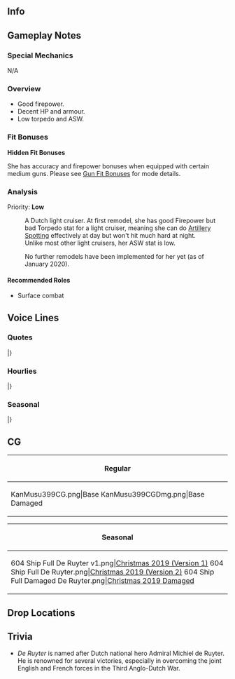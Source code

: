 ==Info==
{{KanmusuInfo|ID=399}}
{{KanmusuInfo|ID=399a}}

==Gameplay Notes==
===Special Mechanics===
N/A

===Overview===
* Good firepower.
* Decent HP and armour.
* Low torpedo and ASW.

===Fit Bonuses===
{{:{{BASEPAGENAME}}/Equipment Bonuses}}
{{clear}}

'''Hidden Fit Bonuses'''

She has accuracy and firepower bonuses when equipped with certain medium guns. Please see [[Gun Fit Bonuses]] for mode details.

===Analysis===
Priority: '''Low'''

:A Dutch light cruiser. At first remodel, she has good Firepower but bad Torpedo stat for a light cruiser, meaning she can do [[Artillery Spotting]] effectively at day but won't hit much hard at night.
:Unlike most other light cruisers, her ASW stat is low.

:No further remodels have been implemented for her yet (as of January 2020).


====Recommended Roles====
* Surface combat

==Voice Lines==
===Quotes===
{{ShipquoteHeader}}
{{ShipquoteKai
|scenario = Introduction
|origin =Hoi！あなたが噂のこの艦隊の提督ね？私はオランダ軽巡De Ruyter。わかる？わかる、わかる？そう！結構いいから、私。任せて。
|translation =Hi! So you're the Admiral of this fleet I've heard about? I'm the Dutch light cruiser, De Ruyter. Do you recognise the name? Do you? Do you? That's right! I'm pretty good, after all! Just leave it to me.
}}
{{ShipquoteKai
|scenario = Introduction|kai = true
|origin =Hoi！提督、今日も元気してる？わかる、わかる。オランダ軽巡De Ruyter。そうよ、私に今日も任せて。
|translation =Hi! Admiral, how are you today? I see, I see. I'm the Dutch light cruiser, De Ruyter. That's right, just leave it to me again today.
}}
{{ShipquoteKai
|scenario = Library
|origin =オランダ生まれの軽巡洋艦、De Ruyterよ。新型主砲と強力な対空機銃座を集中配備した、新しいコンセプトの軽巡として、当時のオランダ領東インドに配備されたの。ABDA艦隊の旗艦として戦ったけど…日本の重巡あれはやばいわ。わかる、わかる。
|translation =I'm the light cruiser from the Netherlands De Ruyter. With my new model main gun and powerful concentrated anti-air gun emplacements, I was a new kind of light cruiser that was deployed to the Dutch East Indies<ref>''De Ruyter'' was actually a one-off light cruiser model hamstrung by political and economic circumstances.</ref>. I fought as the flagship of the ABDA Fleet but... Japanese heavy cruiserss are bad news. They really are.<ref>She was attacked and sunk by [[Nachi]] and [[Haguro]].</ref>
}}
{{ShipquoteKai
|scenario = Secretary 1
|origin =私？やばい！
|translation =Me? No way!
}}
{{ShipquoteKai
|scenario = Secretary 2
|origin =あぁ、私で行く？いいよ。待てて。
|translation =Ah, time for me to head out? Alright. Gimme a sec.
}}
{{ShipquoteKai
|scenario = Secretary 2|kai = true
|origin =あはぁ、やっぱ私で行く？いいよ。待てて。
|translation =Aha, it's really time for me to head out? Alright. Gimme a sec.
}}
{{ShipquoteKai
|scenario = Secretary 3
|origin =なに、それ？オランダとはめっちゃ違うんだ。ここは普通そんな感じなの？あぁ、それとも違うの？あぁ、ここの対空機銃座？いいっしょう！お気になの！
|translation =What is that? It's very different from what we have in the Netherlands. So are they normally like this here? Ah, not really? Ah, it's used as an anti-air gun emplacement? Nice! I like it!
}}
{{ShipquoteKai
|scenario = Idle
|origin =提督、その図面、何？ん？「デンタン」？えぇ、RADARってこと？ちょっと興味ある。今度試して、みたいな…いい？
|translation =Admiral, what's that blueprint? Hmmm? "Dentan"? Oh, so same thing as RADAR? I'm kinda interested in it. I'd like to try it out sometime... Can I<ref>During the Battle of the Java Sea, HMS ''Exeter'' was the only ship on either side equipped with radar, a cutting-edge technology at the time.</ref>?
}}
{{ShipquoteKai
|scenario = Secretary Married
|origin =あぁ、やっぱ私で行くの？うーん、いやじゃない。いいよ、待てて。すぐ行くから。
|translation =Ah, it's really time for me to head out? No, no, I'm fine with it. Alright then, give me a sec. I'll be ready in a flash.
}}
{{ShipquoteKai
|scenario = Wedding
|origin =本当…本当に？…はぁ、私も…私も何だから！Ik hou van je.
|translation =Really... You're sure? ...yeah, I... I do too! I love you.
}}
{{ShipquoteKai
|scenario = Looking At Scores
|origin =情報？はい、これ。Graag gedaan.
|translation =Information? Here you go. My pleasure.
}}
{{ShipquoteKai
|scenario = Joining A Fleet
|origin =軽巡De Ruyter、抜錨します！さあ、みんな、ついてきて。出撃！
|translation =Light cruiser De Ruyter, heading out! Come on everyone, follow me. Let's sortie!
}}
{{ShipquoteKai
|scenario = Equipment 1
|origin =Dank je wel! ありがとう。
|translation =Thank you! Thanks.
}}
{{ShipquoteKai
|scenario = Equipment 2
|origin =わかるわかる。
|translation =I feel you.
}}
{{ShipquoteKai
|scenario = Equipment 3
|origin =うん、やばい！
|translation =Yep, it's awesome!
}}
{{ShipquoteKai
|scenario = Supply
|origin =補給？Wat lief.
|translation =Supplies? How lovely. 
}}
{{ShipquoteKai
|scenario = Docking Minor
|origin =んー。やばい。
|translation =Nnnggh. This sucks.
}}
{{ShipquoteKai
|scenario = Docking Major
|origin =あっちゃー。災厄。あぁ、het hoeft niet.
|translation =Oh man. This is the worst. Ah, don't worry.
}}
{{ShipquoteKai
|scenario = Construction
|origin =出来たって。早いね。
|translation =It's done. That was fast!
}}
{{ShipquoteKai
|scenario = Returning From Sortie
|origin =みんな帰ってくれた。良かったよ。
|translation =Everyone made it back. Great.
}}
{{ShipquoteKai
|scenario = Starting A Sortie
|origin =ABDA艦隊、私が預かっちゃお。いいよね？艦隊、前へ！私についてきて。行くよ！
|translation =I'll be leading the ABDA Fleet. Got it? Fleet, head out! Follow me. Let's go!
}}
{{ShipquoteKai
|scenario = Starting A Sortie|kai = true
|origin =ABDA艦隊、旗艦De Ruyter。行くよ！艦隊、前へ！私についてきて。出撃！
|translation =ABDA Fleet, flagship De Ruyter. Let's go! Fleet, head out! Follow me. Sortie!
}}
{{ShipquoteKai
|scenario = Battle Start
|origin =敵艦隊発見。みんな、戦闘始まるから、用意して。
|translation =Enemy fleet spotted. Everyone, battle stations.
}}
{{ShipquoteKai
|scenario = Attack
|origin =やばい！
|translation =Oh wow!
}}
{{ShipquoteKai
|scenario = Air Battle/Daytime Spotting/Night Battle Attack
|origin =ん？ちゃんと当たってる？
|translation =Hmmm? Are my hits landing?
}}
{{ShipquoteKai
|scenario = Night Battle
|origin =やーばい。夜のお仕事か？まだ早い気もするけど…やっちゃお、感じ。
|translation = Oh woooow. We have some night work to do? I don't think I'm ready for it yet, but... I'll just do it.
}}
{{ShipquoteKai
|scenario = MVP
|origin =えぇ？！私が一番活躍したの？やったー！！ねぇ、乾杯していい？いい？本当？じゃー…Proost!
|translation =Eh!? I'm the highest achiever? Yaaaay! Hey, can I do a toast? Can I? Really? Then... Cheers!
}}
{{ShipquoteKai
|scenario = Minor Damage 1
|origin =わああぁー！
|translation = Aaaaaah!
}}
{{ShipquoteKai
|scenario = Minor Damage 2
|origin =まじか？もうー！
|translation =Seriously? Jeez!
}}
{{ShipquoteKai
|scenario = Major Damage
|origin =やだ、やばい！沈む気はないけど、やばげ。
|translation =Oh no, this is bad! I don't feel like I'm sinking, but... it's bad.
}}
{{ShipquoteKai
|scenario = Sunk
|origin =や…ばい…私、沈むんだ…ここで…いやだな…でも……Doei…さよなら…みんな…
|translation =Oh... no... I'm sinking... I don't want it to... end here... but... Goodbye... everyone...
}}
|}
<references/>
{{clear}}

===Hourlies===
{{ShipquoteHeader|type = hourly}}
{{ShipquoteKai|kai = true
|scenario = 00:00
|origin =やばい！今日は私、De Ruyter、が秘書艦だって。いいよね？
|translation = Oh wow! Apparently I, De Ruyter, will be your secretary ship today. That's fine, right?
}}
{{ShipquoteKai|kai = true
|scenario = 01:00
|origin =深夜1時。なんかドキドキするね。あれ、しない？
|translation =1 AM. It's kinda exciting. Huh, you don't think so?
}}
{{ShipquoteKai|kai = true
|scenario = 02:00
|origin =深夜2時。ちょっと、眠い…提督は平気なの？
|translation =2 AM. I'm kinda sleepy... aren't you, Admiral?
}}
{{ShipquoteKai|kai = true
|scenario = 03:00
|origin =深夜3時。なんか小腹が空かない？Stroopwafelでも食べる？この時間はやめとく？
|translation =3 AM. Don't you feel kinda hungry? Shall we have some stroopwafels<ref>[https://en.wikipedia.org/wiki/Stroopwafel Stroopwafels] are a famous Dutch dish - waffles with caramel filling.</ref>? Not now?
}}
{{ShipquoteKai|kai = true
|scenario = 04:00
|origin =あっちゃー、もうすぐ朝。やばい。少し寝ないと。
|translation = Oh shoot, it's almost morning. Oh no. I need to catch some shuteye.
}}
{{ShipquoteKai|kai = true
|scenario = 05:00
|origin =5時です。朝焼け、きれい。ねぇ、ほら。この時間、好き。
|translation =It's 5 o'clock. The sunrise is beautiful. Hey, take a look. I love this time of day.
}}
{{ShipquoteKai|kai = true
|scenario = 06:00
|origin =朝です！Goedemorgen.
|translation =It's morning! Good morning.
}}
{{ShipquoteKai|kai = true
|scenario = 07:00
|origin =今7時。朝はstroopwafelでいい？こうやって、コーヒーを入れたカップの上に載せて…あぁ、そう。そんな感じ。で、ほら、いい感じになるでしょう？コーヒーと一緒に、どうぞ！
|translation =It's 7 o'clock. Want stroopwafels for breakfast? Just put it on top of your coffee cup like this... Ah, yep. Just like that. See, doesn't that look good? Enjoy the stroopwafels and coffee!
}}
{{ShipquoteKai|kai = true
|scenario = 08:00
|origin =8時になりました。さあ、お出かけの準備しましょう？
|translation =It's now 8 o'clock. Now, shall we get ready to head out?
}}
{{ShipquoteKai|kai = true
|scenario = 09:00
|origin =9時です。出発ー！ねぇ、今日はどこの海に行く？
|translation =It's 9 o'clock. Let's goooo! Hey, which sea are we heading to today?
}}
{{ShipquoteKai|kai = true
|scenario = 10:00
|origin =10時。海は気持ちいいよね。わかるわかる。うん。
|translation =10 o'clock. Being at sea feels so good. It does, it does. Yup.
}}
{{ShipquoteKai|kai = true
|scenario = 11:00
|origin =11時。Javaは元気にやってるかな。提督、知らない？…そうか。いつか会えるかな。
|translation =11 o'clock. I wonder if Java is doing well. Do you know, Admiral? ...I see. I hope to see her again one day.<ref>Referring to the [https://en.wikipedia.org/wiki/HNLMS_Java_(1921) HNLMS ''Java''], another member of the ABDA fleet at Battle of the Java Sea.</ref>
}}
{{ShipquoteKai|kai = true
|scenario = 12:00
|origin =12時。お昼。 ランチはね…これ！目玉焼きに、 ハム 、 チーズ 、これを焼いたパンで挟んで…はい、どうぞ！ねぇ、最高でしょう？わかるわかる？
|translation =12 o'clock. It's noon. For lunch we're having... this! Take this fried egg, ham, and cheese, then sandwich it between some toast... and done! Here you go! Hey, it's great, right? You feeling me?
}}
{{ShipquoteKai|kai = true
|scenario = 13:00
|origin =午後1時。提督、コーヒーお代わりいる？はい、どうぞ。熱いよ、気をつけてね。
|translation =1 PM. Admiral, would you like another cup of coffee? Here you go. Be careful, it's hot.
}}
{{ShipquoteKai|kai = true
|scenario = 14:00
|origin =午後2…あ、あれは…あれは日本の重巡戦隊！？け、警戒！！転舵！って、なんだ、Houstonたちか。
|translation =2 P... I-is... that a Japanese heavy cruiser squadron!? Fu-full alert!! Eh, oh... it's just Houston and the others.
}}
{{ShipquoteKai|kai = true
|scenario = 15:00
|origin =Houston、Perth、 お疲れ。元気してる？あぁ、私？私はもちろん、げんきげんき！あぁ、ちょうど3時じゃん。一緒にお茶しよう？
|translation =Houston, Perth, good work. How are you doing? Ah, me? I'm fine as usual! Ah, perfect, 3 o'clock. Want to have tea?
}}
{{ShipquoteKai|kai = true
|scenario = 16:00
|origin =んー、そうだね。日本の子たち、夜はやばいよね。わかるわかる。気をつけないと。…今？夕方…４時！
|translation =Hmm, that's right. The Japanese girls sure are amazing at night. I totally get that. I'll need to be careful around them... The time? It's now... 4 PM.
}}
{{ShipquoteKai|kai = true
|scenario = 17:00
|origin =5時。ほら、夕日。オランダも夕日もいいけど、日本のこの時間もきれい。私は好き。
|translation =5 o'clock. Look, it's the sunset. The sunset in the Netherlands is nice, but this time of day is beautiful in Japan too. I like it.
}}
{{ShipquoteKai|kai = true
|scenario = 18:00
|origin =6時。夕食の時間ね。提督、何食べる？じゃがいもでなにか作ろうか？えぇ、作ってくれるの？本当？
|translation =6 o'clock. It's time for dinner. Admiral, what do you want to have? Maybe something with potatoes? Eh, you'll cook for me? Really?
}}
{{ShipquoteKai|kai = true
|scenario = 19:00
|origin =7時。へぇー、これが日本の夕食か？いただきます。ん！美味しい！これ、何？ニクジャガ？へー、不思議な食べ物。うーん、美味しいよ。今度は作り方、教えて！
|translation =7 o'clock. Hmmm, so this is a Japanese dinner?　Digging in！ Mmm! It's good! What is it called? "Nikujaga"? Hmmm, what an interesting dish. No, no, it's delicious. Teach me how to make it some time!
}}
{{ShipquoteKai|kai = true
|scenario = 20:00
|origin =8時です。後片付けは私がやるね。提督は座てて。あぁ、コーヒー入れるね？うん、提督の料理のお礼お礼。
|translation =It's 8 o'clock. I'll do the cleaning up. You just stay put, Admiral. Ah, I'll get you some more coffee, okay? Yup, to thank you for your cooking.
}}
{{ShipquoteKai|kai = true
|scenario = 21:00
|origin =9時になったよ。ん？あれは…日本最強の二水戦？えぇ、違う？あぁ、三水戦っていうの。んー、なんか元気だね。
|translation =It's 9 o'clock now. Hmm? That's... Japan's strongest, DesRon2? Oh, they're not? Ah, so it's DesRon3<ref>[[Sendai]] and company.</ref>. Hmm, they're very lively.
}}
{{ShipquoteKai|kai = true
|scenario = 22:00
|origin =10時です。んーえぇ。疲れたね。提督、肩でも揉む？そう？
|translation =It's 10 o'clock. Nnnggh, whew. I'm beat. Admiral, want a shoulder massage? You do?
}}
{{ShipquoteKai|kai = true
|scenario = 23:00
|origin =提督、11時になったよ。今日も疲れたね。また明日。おやすみなさい。Welterusten。
|translation =Admiral, it's 11 o'clock now. Today was a long day. See you tomorrow. Good night.<ref>She says "good night" twice. Once in Japanese, once in Dutch.</ref>
}}
|}
<references/>
{{clear}}

===Seasonal===
{{SeasonalHeaderOld}}
{{SeasonalQuote
|scenario = [[Seasonal/Setsubun_2020|Setsubun 2020]]
|origin = セッツブーンでしょう？わかる、わかる。私達の鬼はだーれ？あぁ、Perthなんだ。うん。じゃあ、行くよ。えーい！
|translation =	It's Setsubun right? I totally get that. Who is our Oni? Ah, it's Perth. Ok. Then, here goes. Take this!
|audio = De_Ruyter_Setsubun_2020_Secretary_1.mp3
|notes = 
}}
{{SeasonalQuote
|scenario = [[Seasonal/Valentine%27s_Day_2020|Valentine's Day 2020]]
|origin = 提督、これ、あげる。ふふん、美味しいよ。 オランダのチョコ、結構いけるから。はい、どうぞ。
|translation =	Admiral, this is for you. Heheh, it's yummy. Chocolates from Holland are pretty good. Go one, have some.
|audio = De_Ruyter_Valentines_2020_Secretary_1.mp3
|notes = 
}}
{{SeasonalQuote
|scenario = [[Seasonal/White_Day_2020|White Day 2020]]
|origin = 提督、オランダのチョコ美味しいかったでしょう？あぁ、お返しくれんだ。ありがとう。んー、こういうの、好き！
|translation =	Admiral, were the Dutch chocolates good? Ah, you got me something in return. Thanks. Mmmm, I love these!
|audio = De_Ruyter_White_Day_2020_Secretary_1.mp3
|notes = 
}}
{{SeasonalQuote
|scenario = [[Seasonal/Seventh_Anniversary|7th Anniversary]]
|origin = 艦隊七周年、おめでとう。すごいね。私も嬉しい。みんな、ありがとう。
|translation =	Congratulations on the fleet's 7th Anniversary. That's amazing. I'm happy too. Everyone, thank you.
|audio = De_Ruyter_7th_Anniversary_Secretary_1.mp3
|notes = 
}}
{{SeasonalQuote
|scenario = [[Seasonal/Eighth_Anniversary|8th Anniversary]]
|origin = 艦隊は八周年なんだ。すごいね、おめでとう！私も嬉しい。提督、みんな、ありがとう。
|translation =	So it's the fleet's 8th Anniversary. That's amazing, contrats! I'm happy about this too. Admiral, everyone, thanks.
|audio = De Ruyter_8th Anniversary_Secretary_1.mp3
|notes = 
}}
|}<references/>

{{clear}}

==CG==
{| class="mw-collapsible mw-collapsed wikitable" style="width: 100%;"
!Regular
|-
|<gallery>
KanMusu399CG.png|Base
KanMusu399CGDmg.png|Base Damaged
</gallery>
|}

{| class="mw-collapsible mw-collapsed wikitable" style="width: 100%;"
!Seasonal
|-
|<gallery>
604 Ship Full De Ruyter v1.png|[[Seasonal/Christmas_2019|Christmas 2019 (Version 1)]]
604 Ship Full De Ruyter.png|[[Seasonal/Christmas_2019|Christmas 2019 (Version 2)]]
604 Ship Full Damaged De Ruyter.png|[[Seasonal/Christmas_2019|Christmas 2019 Damaged]]
</gallery>
|}

==Drop Locations==

==Trivia==
* ''De Ruyter'' is named after Dutch national hero Admiral Michiel de Ruyter. He is renowned for several victories, especially in overcoming the joint English and French forces in the Third Anglo-Dutch War.

{{Shiplist}}